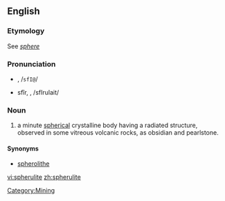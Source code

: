 ==English==

===Etymology===
See ''[[sphere]]''

===Pronunciation===
* {{a|RP}} {{IPAchar|/sfɪəru:lait/}}, /<tt>sfI@</tt>/
* {{a|US}} sfîr, {{IPAchar|/sfɪrju:lait/}}, /sfIrulait/

===Noun===
{{wikipedia}}
{{en-noun}}

# a minute [[spherical]] crystalline body having a radiated structure, observed in some vitreous volcanic rocks, as obsidian and pearlstone.

====Synonyms====
* [[spherolithe]]

[[Category:Mining]]

[[vi:spherulite]]
[[zh:spherulite]]